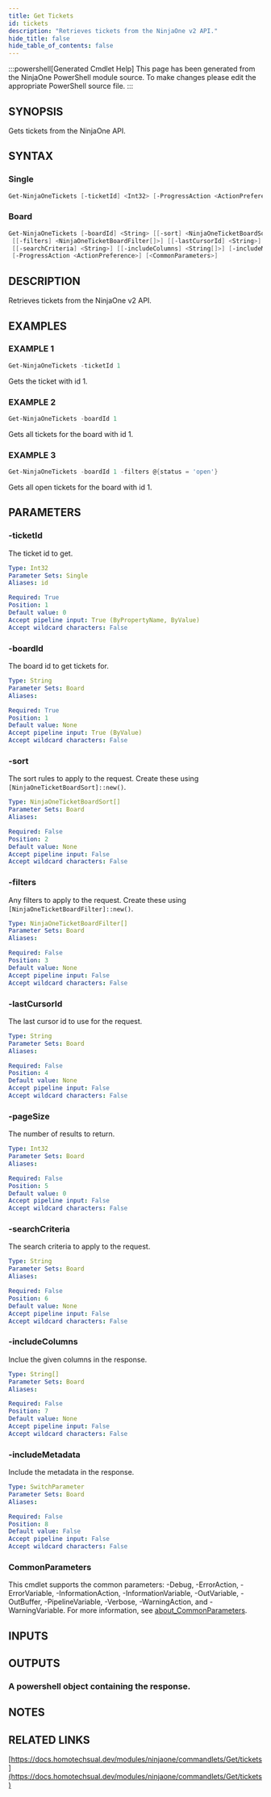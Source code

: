 ```yaml
---
title: Get Tickets
id: tickets
description: "Retrieves tickets from the NinjaOne v2 API."
hide_title: false
hide_table_of_contents: false
---
```


:::powershell[Generated Cmdlet Help]
This page has been generated from the NinjaOne PowerShell module source. To make changes please edit the appropriate PowerShell source file.
:::

## SYNOPSIS

Gets tickets from the NinjaOne API.

## SYNTAX

### Single

```powershell
Get-NinjaOneTickets [-ticketId] <Int32> [-ProgressAction <ActionPreference>] [<CommonParameters>]
```

### Board

```powershell
Get-NinjaOneTickets [-boardId] <String> [[-sort] <NinjaOneTicketBoardSort[]>]
 [[-filters] <NinjaOneTicketBoardFilter[]>] [[-lastCursorId] <String>] [[-pageSize] <Int32>]
 [[-searchCriteria] <String>] [[-includeColumns] <String[]>] [-includeMetadata]
 [-ProgressAction <ActionPreference>] [<CommonParameters>]
```

## DESCRIPTION

Retrieves tickets from the NinjaOne v2 API.

## EXAMPLES

### EXAMPLE 1

```powershell
Get-NinjaOneTickets -ticketId 1
```

Gets the ticket with id 1.

### EXAMPLE 2

```powershell
Get-NinjaOneTickets -boardId 1
```

Gets all tickets for the board with id 1.

### EXAMPLE 3

```powershell
Get-NinjaOneTickets -boardId 1 -filters @{status = 'open'}
```

Gets all open tickets for the board with id 1.

## PARAMETERS

### -ticketId

The ticket id to get.

```yaml
Type: Int32
Parameter Sets: Single
Aliases: id

Required: True
Position: 1
Default value: 0
Accept pipeline input: True (ByPropertyName, ByValue)
Accept wildcard characters: False
```

### -boardId

The board id to get tickets for.

```yaml
Type: String
Parameter Sets: Board
Aliases:

Required: True
Position: 1
Default value: None
Accept pipeline input: True (ByValue)
Accept wildcard characters: False
```

### -sort

The sort rules to apply to the request.
Create these using `[NinjaOneTicketBoardSort]::new()`.

```yaml
Type: NinjaOneTicketBoardSort[]
Parameter Sets: Board
Aliases:

Required: False
Position: 2
Default value: None
Accept pipeline input: False
Accept wildcard characters: False
```

### -filters

Any filters to apply to the request.
Create these using `[NinjaOneTicketBoardFilter]::new()`.

```yaml
Type: NinjaOneTicketBoardFilter[]
Parameter Sets: Board
Aliases:

Required: False
Position: 3
Default value: None
Accept pipeline input: False
Accept wildcard characters: False
```

### -lastCursorId

The last cursor id to use for the request.

```yaml
Type: String
Parameter Sets: Board
Aliases:

Required: False
Position: 4
Default value: None
Accept pipeline input: False
Accept wildcard characters: False
```

### -pageSize

The number of results to return.

```yaml
Type: Int32
Parameter Sets: Board
Aliases:

Required: False
Position: 5
Default value: 0
Accept pipeline input: False
Accept wildcard characters: False
```

### -searchCriteria

The search criteria to apply to the request.

```yaml
Type: String
Parameter Sets: Board
Aliases:

Required: False
Position: 6
Default value: None
Accept pipeline input: False
Accept wildcard characters: False
```

### -includeColumns

Inclue the given columns in the response.

```yaml
Type: String[]
Parameter Sets: Board
Aliases:

Required: False
Position: 7
Default value: None
Accept pipeline input: False
Accept wildcard characters: False
```

### -includeMetadata

Include the metadata in the response.

```yaml
Type: SwitchParameter
Parameter Sets: Board
Aliases:

Required: False
Position: 8
Default value: False
Accept pipeline input: False
Accept wildcard characters: False
```

### CommonParameters

This cmdlet supports the common parameters: -Debug, -ErrorAction, -ErrorVariable, -InformationAction, -InformationVariable, -OutVariable, -OutBuffer, -PipelineVariable, -Verbose, -WarningAction, and -WarningVariable. For more information, see [about_CommonParameters](http://go.microsoft.com/fwlink/?LinkID=113216).

## INPUTS


## OUTPUTS

### A powershell object containing the response.

## NOTES

## RELATED LINKS

[https://docs.homotechsual.dev/modules/ninjaone/commandlets/Get/tickets](https://docs.homotechsual.dev/modules/ninjaone/commandlets/Get/tickets)
